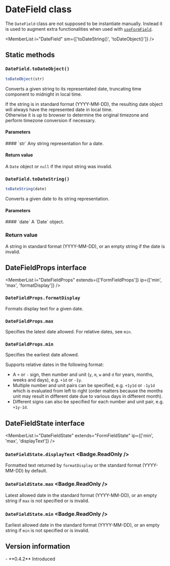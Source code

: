 <Module name="zeta-dom-react" />

# DateField class

The `DateField` class are not supposed to be instantiate manually. Instead it is used to
augment extra functionalities when used with [`useFormField`](:).

<ImportHint
    name="DateField"
    module="zeta-dom-react"
    require="DateField"
    global="zeta.react.DateField"
    expanded />

<MemberList
    i="DateField"
    sm={['toDateString()', 'toDateObject()']}
/>

## Static methods

### `DateField.toDateObject()`

```javascript
toDateObject(str)
```

Converts a given string to its representated date, truncating time component to midnight in local time.

If the string is in standard format (YYYY-MM-DD), the resulting date object will always have the represented date in local time.   
Otherwise it is up to browser to determine the original timezone and perform timezone conversion if necessary.

#### Parameters

<dl>
    #### `str`
    Any string representation for a date.

</dl>

#### Return value

A `Date` object or `null` if the input string was invalid.

### `DateField.toDateString()`

```javascript
toDateString(date)
```

Converts a given date to its string representation.

#### Parameters

<dl>
    #### `date`
    A `Date` object.

</dl>

### Return value

A string in standard format (YYYY-MM-DD), or an empty string if the date is invalid.

## DateFieldProps interface

<MemberList
    i="DateFieldProps"
    extends={['FormFieldProps']}
    ip={['min', 'max', 'formatDisplay']}
/>

### `DateFieldProps.formatDisplay`

Formats display text for a given date.

### `DateFieldProps.max`

Specifies the latest date allowed.
For relative dates, see `min`.

### `DateFieldProps.min`

Specifies the earliest date allowed.

Supports relative dates in the following format:
- A `+` or `-` sign, then number and unit (`y`, `m`, `w` and `d` for years, months, weeks and days), e.g. `+1d` or `-1y`.
- Multiple number and unit pairs can be specified, e.g. `+1y1d` or `-1y1d` which is evaluated from left to right
  (order matters because the months unit may result in different date due to various days in different month).
- Different signs can also be specified for each number and unit pair, e.g. `+1y-1d`.

## DateFieldState interface

<MemberList
    i="DateFieldState"
    extends="FormFieldState"
    ip={['min', 'max', 'displayText']}
/>

### `DateFieldState.displayText` <Badge.ReadOnly />

Formatted text returned by `formatDisplay` or the standard format (YYYY-MM-DD) by default.

### `DateFieldState.max` <Badge.ReadOnly />

Latest allowed date in the standard format (YYYY-MM-DD),
or an empty string if `max` is not specified or is invalid.

### `DateFieldState.min` <Badge.ReadOnly />

Earliest allowed date in the standard format (YYYY-MM-DD),
or an empty string if `min` is not specified or is invalid.

## Version information

<VersionTimeline module="zeta-dom-react">
- **0.4.2** Introduced
</VersionTimeline>
